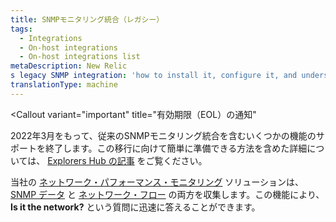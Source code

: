 ```yaml
---
title: SNMPモニタリング統合（レガシー）
tags:
  - Integrations
  - On-host integrations
  - On-host integrations list
metaDescription: New Relic
s legacy SNMP integration: 'how to install it, configure it, and understand what data it reports.'''
translationType: machine
---
```


<Callout
  variant="important"
  title="有効期限（EOL）の通知"
>
  2022年3月をもって、従来のSNMPモニタリング統合を含むいくつかの機能のサポートを終了します。この移行に向けて簡単に準備できる方法を含めた詳細については、 [Explorers Hub の記事](https://discuss.newrelic.com) をご覧ください。
</Callout>

当社の [ネットワーク・パフォーマンス・モニタリング](/docs/network-performance-monitoring/) ソリューションは、 [SNMP データ](/docs/network-performance-monitoring/setup-performance-monitoring/snmp-performance-monitoring/) と [ネットワーク・フロー](/docs/network-performance-monitoring/setup-performance-monitoring/network-flow-monitoring/) の両方を収集します。この機能により、 **Is it the network?** という質問に迅速に答えることができます。
